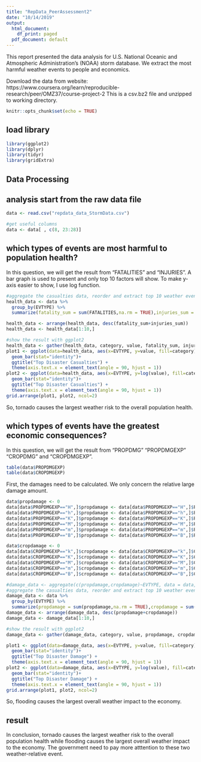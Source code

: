 ```yaml
---
title: "RepData_PeerAssessment2"
date: "10/14/2019"
output:
  html_document:
    df_print: paged
  pdf_document: default
---
```


This report presented the data analysis for U.S. National Oceanic and Atmospheric Administration’s (NOAA) storm database. We extract the most harmful weather events to people and economics. 

Download the data from website: https://www.coursera.org/learn/reproducible-research/peer/OMZ37/course-project-2 
This is a csv.bz2 file and unzipped to working directory. 

```r
knitr::opts_chunk$set(echo = TRUE)
```
## load library
```r
library(ggplot2)
library(dplyr)
library(tidyr)
library(gridExtra)
```


## Data Processing
## analysis start from the raw data file
```r
data <- read.csv("repdata_data_StormData.csv")

#get useful columns
data <- data[ , c(8, 23:28)]

```

## which types of events are most harmful to population health?

In this question, we will get the result from "FATALITIES" and "INJURIES". A bar graph is used to present and only top 10 factors will show. To make y-axis easier to show, I use log function. 

```r
#aggregate the casualties data, reorder and extract top 10 weather events
health_data <- data %>% 
  group_by(EVTYPE) %>% 
  summarize(fatality_sum = sum(FATALITIES,na.rm = TRUE),injuries_sum = sum(INJURIES,na.rm = TRUE)) 

health_data <- arrange(health_data, desc(fatality_sum+injuries_sum))
health_data <- health_data[1:10,]

#show the result with ggplot2
health_data <- gather(health_data, category, value, fatality_sum, injuries_sum)
plot1 <- ggplot(data=health_data, aes(x=EVTYPE, y=value, fill=category)) + 
  geom_bar(stat="identity")+
  ggtitle("Top Disaster Casualties") + 
  theme(axis.text.x = element_text(angle = 90, hjust = 1))
plot2 <- ggplot(data=health_data, aes(x=EVTYPE, y=log(value), fill=category)) + 
  geom_bar(stat="identity")+
  ggtitle("Top Disaster Casualties") + 
  theme(axis.text.x = element_text(angle = 90, hjust = 1))
grid.arrange(plot1, plot2, ncol=2)
```
So, tornado causes the largest weather risk to the overall population health. 

## which types of events have the greatest economic consequences?

In this question, we will get the result from "PROPDMG" "PROPDMGEXP" "CROPDMG" and "CROPDMGEXP".
```r
table(data$PROPDMGEXP)
table(data$CROPDMGEXP)
```

First, the damages need to be calculated. We only concern the relative large damage amount. 

```r
data$propdamage <- 0
data[data$PROPDMGEXP=="H",]$propdamage <- data[data$PROPDMGEXP=="H",]$PROPDMG * 10^2
data[data$PROPDMGEXP=="h",]$propdamage <- data[data$PROPDMGEXP=="h",]$PROPDMG * 10^2
data[data$PROPDMGEXP=="K",]$propdamage <- data[data$PROPDMGEXP=="K",]$PROPDMG * 10^3
data[data$PROPDMGEXP=="M",]$propdamage <- data[data$PROPDMGEXP=="M",]$PROPDMG * 10^6
data[data$PROPDMGEXP=="m",]$propdamage <- data[data$PROPDMGEXP=="m",]$PROPDMG * 10^6
data[data$PROPDMGEXP=="B",]$propdamage <- data[data$PROPDMGEXP=="B",]$PROPDMG * 10^9

data$cropdamage <- 0 
data[data$CROPDMGEXP=="k",]$cropdamage <- data[data$CROPDMGEXP=="k",]$CROPDMG * 10^3
data[data$CROPDMGEXP=="K",]$cropdamage <- data[data$CROPDMGEXP=="K",]$CROPDMG * 10^3
data[data$CROPDMGEXP=="M",]$cropdamage <- data[data$CROPDMGEXP=="M",]$CROPDMG * 10^6
data[data$CROPDMGEXP=="m",]$cropdamage <- data[data$CROPDMGEXP=="m",]$CROPDMG * 10^6
data[data$CROPDMGEXP=="B",]$cropdamage <- data[data$CROPDMGEXP=="B",]$CROPDMG * 10^9

#damage_data <- aggregate(c(propdamage,cropdamage)~EVTYPE, data = data, sum, na.rm=TRUE)
#aggregate the casualties data, reorder and extract top 10 weather events
damage_data <- data %>% 
  group_by(EVTYPE) %>% 
  summarize(propdamage = sum(propdamage,na.rm = TRUE),cropdamage = sum(cropdamage,na.rm = TRUE)) 
damage_data <- arrange(damage_data, desc(propdamage+cropdamage))
damage_data <- damage_data[1:10,]

#show the result with ggplot2
damage_data <- gather(damage_data, category, value, propdamage, cropdamage)

plot1 <- ggplot(data=damage_data, aes(x=EVTYPE, y=value, fill=category)) + 
  geom_bar(stat="identity")+
  ggtitle("Top Disaster Damage") + 
  theme(axis.text.x = element_text(angle = 90, hjust = 1))
plot2 <- ggplot(data=damage_data, aes(x=EVTYPE, y=log(value), fill=category)) + 
  geom_bar(stat="identity")+
  ggtitle("Top Disaster Damage") + 
  theme(axis.text.x = element_text(angle = 90, hjust = 1))
grid.arrange(plot1, plot2, ncol=2)
```

So, flooding causes the largest overall weather impact to the economy. 

## result
In conclusion, tornado causes the largest weather risk to the overall population health while flooding causes the largest overall weather impact to the economy. The government need to pay more atttention to these two weather-relative event. 
